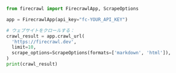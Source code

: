 ```python Python
from firecrawl import FirecrawlApp, ScrapeOptions

app = FirecrawlApp(api_key="fc-YOUR_API_KEY")

# ウェブサイトをクロールする：
crawl_result = app.crawl_url(
  'https://firecrawl.dev', 
  limit=10, 
  scrape_options=ScrapeOptions(formats=['markdown', 'html']),
)
print(crawl_result)
```
